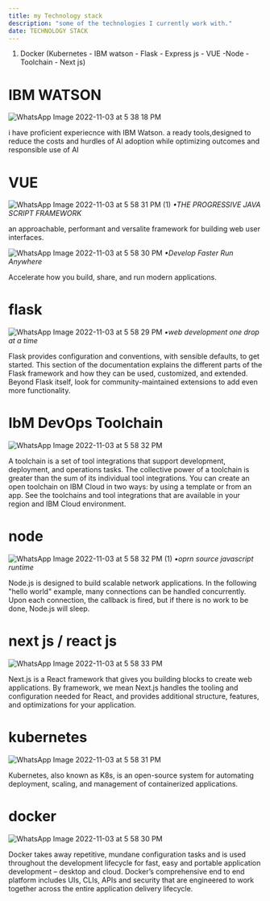 ```yaml
---
title: my Technology stack
description: "some of the technologies I currently work with."
date: TECHNOLOGY STACK
---
```


1. Docker 
(Kubernetes - IBM watson - Flask -  Express js - VUE -Node - Toolchain - Next js)
  
 
# IBM WATSON
![WhatsApp Image 2022-11-03 at 5 38 18 PM](https://user-images.githubusercontent.com/102603571/199690271-ec7b0d11-bc3e-4d2b-b22d-66e2a07dcf06.jpeg)
[^note]:_•IBM WATSON is AI for smarter business_

i have proficient experiecnce with IBM Watson. a ready tools,designed to reduce the costs and hurdles of AI adoption while optimizing outcomes and responsible use of AI

# VUE 
![WhatsApp Image 2022-11-03 at 5 58 31 PM (1)](https://user-images.githubusercontent.com/102603571/199693101-59cfbb19-63db-499d-aad8-298ebc7cfcc7.jpeg)
_•THE PROGRESSIVE JAVA SCRIPT FRAMEWORK_

an approachable, performant and versalite framework for building web user interfaces.

![WhatsApp Image 2022-11-03 at 5 58 30 PM](https://user-images.githubusercontent.com/102603571/199693717-6aeaa83c-e49e-48cb-b52b-bfd882d78fca.jpeg)
_•Develop Faster Run Anywhere_

Accelerate how you build, share, and run modern applications.

# flask
![WhatsApp Image 2022-11-03 at 5 58 29 PM](https://user-images.githubusercontent.com/102603571/199694237-df49d9c0-32ef-47d4-90a8-2fda72fec826.jpeg)
_•web development one drop at a time_

Flask provides configuration and conventions, with sensible defaults, to get started. This section of the documentation explains the different parts of the Flask framework and how they can be used, customized, and extended. Beyond Flask itself, look for community-maintained extensions to add even more functionality.

# IbM DevOps Toolchain
![WhatsApp Image 2022-11-03 at 5 58 32 PM](https://user-images.githubusercontent.com/102603571/199694960-fe475ebb-30c1-475b-b591-6b2b85570beb.jpeg)

A toolchain is a set of tool integrations that support development, deployment, and operations tasks. The collective power of a toolchain is greater than the sum of its individual tool integrations.
You can create an open toolchain on IBM Cloud in two ways: by using a template or from an app. See the toolchains and tool integrations that are available in your region and IBM Cloud environment.

# node
![WhatsApp Image 2022-11-03 at 5 58 32 PM (1)](https://user-images.githubusercontent.com/102603571/199695447-a3abbf65-bc23-4b38-87d4-29740c6c84fa.jpeg)
_•oprn source javascript runtime_

Node.js is designed to build scalable network applications. In the following "hello world" example, many connections can be handled concurrently. Upon each connection, the callback is fired, but if there is no work to be done, Node.js will sleep.

# next js / react js
![WhatsApp Image 2022-11-03 at 5 58 33 PM](https://user-images.githubusercontent.com/102603571/199695985-32f5fd82-7379-4c18-94c8-43bd6b78a817.jpeg)

Next.js is a React framework that gives you building blocks to create web applications. By framework, we mean Next.js handles the tooling and configuration needed for React, and provides additional structure, features, and optimizations for your application.

# kubernetes
![WhatsApp Image 2022-11-03 at 5 58 31 PM](https://user-images.githubusercontent.com/102603571/199696421-4e09b318-6071-4296-9898-a3baa8c90dbe.jpeg)

Kubernetes, also known as K8s, is an open-source system for automating deployment, scaling, and management of containerized applications.

# docker
![WhatsApp Image 2022-11-03 at 5 58 30 PM](https://user-images.githubusercontent.com/102603571/199696728-f197be34-7ce5-413c-999d-bc983a7a60bf.jpeg)

Docker takes away repetitive, mundane configuration tasks and is used throughout the development lifecycle for fast, easy and portable application development – desktop and cloud. Docker’s comprehensive end to end platform includes UIs, CLIs, APIs and security that are engineered to work together across the entire application delivery lifecycle.
